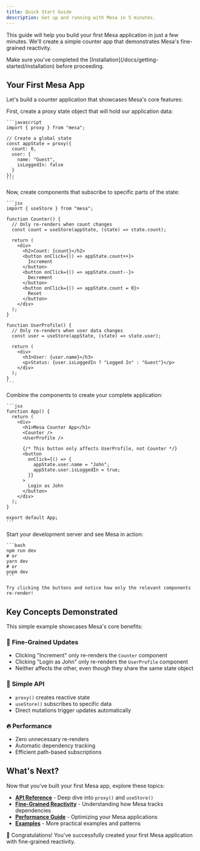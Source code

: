 ```yaml
---
title: Quick Start Guide
description: Get up and running with Mesa in 5 minutes.
---
```


This guide will help you build your first Mesa application in just a few minutes. We'll create a simple counter app that demonstrates Mesa's fine-grained reactivity.

<Note type="info">
Make sure you've completed the [Installation](/docs/getting-started/installation) before proceeding.
</Note>

## Your First Mesa App

Let's build a counter application that showcases Mesa's core features:

<Stepper>
  <StepperItem title="Step 1: Create the State">
    First, create a proxy state object that will hold our application data:

    ```javascript
    import { proxy } from "mesa";

    // Create a global state
    const appState = proxy({
      count: 0,
      user: {
        name: "Guest",
        isLoggedIn: false
      }
    });
    ```
  </StepperItem>

  <StepperItem title="Step 2: Create Components">
    Now, create components that subscribe to specific parts of the state:

    ```jsx
    import { useStore } from "mesa";

    function Counter() {
      // Only re-renders when count changes
      const count = useStore(appState, (state) => state.count);
      
      return (
        <div>
          <h2>Count: {count}</h2>
          <button onClick={() => appState.count++}>
            Increment
          </button>
          <button onClick={() => appState.count--}>
            Decrement
          </button>
          <button onClick={() => appState.count = 0}>
            Reset
          </button>
        </div>
      );
    }

    function UserProfile() {
      // Only re-renders when user data changes
      const user = useStore(appState, (state) => state.user);
      
      return (
        <div>
          <h3>User: {user.name}</h3>
          <p>Status: {user.isLoggedIn ? "Logged In" : "Guest"}</p>
        </div>
      );
    }
    ```
  </StepperItem>

  <StepperItem title="Step 3: Compose Your App">
    Combine the components to create your complete application:

    ```jsx
    function App() {
      return (
        <div>
          <h1>Mesa Counter App</h1>
          <Counter />
          <UserProfile />
          
          {/* This button only affects UserProfile, not Counter */}
          <button 
            onClick={() => {
              appState.user.name = "John";
              appState.user.isLoggedIn = true;
            }}
          >
            Login as John
          </button>
        </div>
      );
    }

    export default App;
    ```
  </StepperItem>

  <StepperItem title="Step 4: Run Your App">
    Start your development server and see Mesa in action:

    ```bash
    npm run dev
    # or
    yarn dev
    # or
    pnpm dev
    ```

    Try clicking the buttons and notice how only the relevant components re-render!
  </StepperItem>
</Stepper>

## Key Concepts Demonstrated

This simple example showcases Mesa's core benefits:

### 🎯 **Fine-Grained Updates**
- Clicking "Increment" only re-renders the `Counter` component
- Clicking "Login as John" only re-renders the `UserProfile` component
- Neither affects the other, even though they share the same state object

### 🚀 **Simple API**
- `proxy()` creates reactive state
- `useStore()` subscribes to specific data
- Direct mutations trigger updates automatically

### 🔥 **Performance**
- Zero unnecessary re-renders
- Automatic dependency tracking
- Efficient path-based subscriptions

## What's Next?

Now that you've built your first Mesa app, explore these topics:

- **[API Reference](/docs/api/proxy)** - Deep dive into `proxy()` and `useStore()`
- **[Fine-Grained Reactivity](/docs/guides/fine-grained)** - Understanding how Mesa tracks dependencies
- **[Performance Guide](/docs/guides/performance)** - Optimizing your Mesa applications
- **[Examples](/docs/examples/counter)** - More practical examples and patterns

<Note type="success">
🎉 Congratulations! You've successfully created your first Mesa application with fine-grained reactivity.
</Note>
